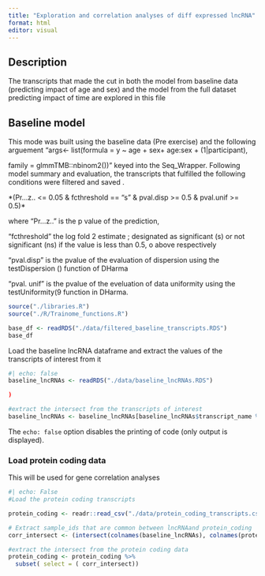 ```yaml
---
title: "Exploration and correlation analyses of diff expressed lncRNA"
format: html
editor: visual
---
```


## Description

The transcripts that made the cut in both the model from baseline data (predicting impact of age and sex) and the model from the full dataset predicting impact of time are explored in this file

## Baseline model

This mode was built using the baseline data (Pre exercise) and the following arguement "args\<- list(formula = y \~ age + sex+ age:sex + (1\|participant),

family = glmmTMB::nbinom2())" keyed into the Seq_Wrapper. Following model summary and evaluation, the transcripts that fulfilled the following conditions were filtered and saved .

\*(Pr...z.. \<= 0.05 & fcthreshold == "s" & pval.disp \>= 0.5 & pval.unif \>= 0.5)\*

where "Pr...z.." is the p value of the prediction,

"fcthreshold " the log fold 2 estimate ; designated as significant (s) or not significant (ns) if the value is less than 0.5, o above respectively

"pval.disp" is the pvalue of the evaluation of dispersion using the testDispersion () function of DHarma

"pval. unif" is the pvalue of the eveluation of data uniformity using the testUniformity(9 function in DHarma.

```r
source("./libraries.R")
source("./R/Trainome_functions.R")
```

```r
base_df <- readRDS("./data/filtered_baseline_transcripts.RDS")
base_df
```

Load the baseline lncRNA dataframe and extract the values of the transcripts of interest from it

```r
#| echo: false
baseline_lncRNAs <- readRDS("./data/baseline_lncRNAs.RDS")

)

#extract the intersect from the transcripts of interest
baseline_lncRNAs <- baseline_lncRNAs[baseline_lncRNAs$transcript_name %in% base_df$target, ]


```

The `echo: false` option disables the printing of code (only output is displayed).

### Load protein coding data

This will be used for gene correlation analyses

```r
#| echo: False
#Load the protein coding transcripts

protein_coding <- readr::read_csv("./data/protein_coding_transcripts.csv")

# Extract sample_ids that are common between lncRNAand protein_coding
corr_intersect <- (intersect(colnames(baseline_lncRNAs), colnames(protein_coding)))

#extract the intersect from the protein coding data
protein_coding <- protein_coding %>%
  subset( select = ( corr_intersect))

```
